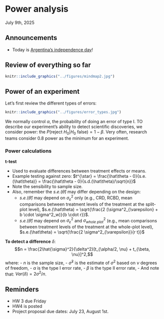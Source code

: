 # Power analysis   
July 9th, 2025  

## Announcements

- Today is [Argentina's independence day](https://en.wikipedia.org/wiki/Argentina_Independence_Day)! 

## Review of everything so far  

```r
knitr::include_graphics("../figures/mindmap2.jpg")
```


## Power of an experiment  

Let's first review the different types of errors: 

```r
knitr::include_graphics("../figures/error_types.jpg")
```

We normally control $\alpha$, the probability of doing an error of type I. 
TO describe our experiment's ability to detect scientific discoveries, we consider power: the $P(\text{reject } H_0 | H_0 \text{ false}) = 1- \beta$. 
Very often, research teams consider 0.8 power as the minimum for an experiment. 

### Power calculations

**t-test** 

- Used to evaluate differences between treatment effects or means. 
- Example testing against zero: $t^{\star} = \frac{\hat\theta - 0}{s.e.(\hat\theta)} = \frac{\hat\theta - 0}{s.d.(\hat\theta)/\sqrt{n}}$ 
- Note the sensibility to sample size. 
- Also, remember the $s.e.(\hat\theta)$ may differ depending on the design:
  - $s.e.(\hat\theta)$ may depend on $\sigma^2_\varepsilon$ only (e.g., CRD, RCBD, mean comparisons between treatment levels of the treatment at the split-plot level), $s.e.(\hat\theta) = \sqrt{\frac{2 (\sigma^2_{\varepsilon} + b \cdot \sigma^2_w)}{b \cdot r}}$. 
  - $s.e.(\hat\theta)$ may depend on $\sigma^2_\varepsilon$ and $\sigma^2_{whole \ plot}$ (e.g., mean comparisons between treatment levels of the treatment at the whole-plot level), $s.e.(\hat\theta) = \sqrt{\frac{2 \sigma^2_{\varepsilon}}{r t}}$

**To detect a difference** $\delta$: 
$$n = \frac{2\hat{\sigma}^2}{\delta^2}[t_{\alpha/2, \nu} + t_{\beta, \nu}]^2,$$
where:
- $n$ is the sample size, 
- $\hat\sigma^2$ is the estimate of $\sigma^2$ based on $\nu$ degrees of freedom, 
- $\alpha$ is the type I error rate, 
- $\beta$ is the type II error rate, 
- And note that: $Var(\delta)=2\sigma^2/n$.

## Reminders 

- HW 3 due Friday  
- HW4 is posted 
- Project proposal due dates: July 23, August 1st. 

